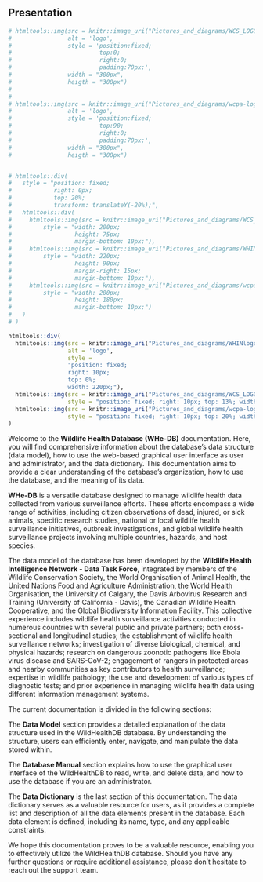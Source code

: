 ## Presentation {.unnumbered}

```r

# htmltools::img(src = knitr::image_uri("Pictures_and_diagrams/WCS_LOGOTYPE.png"), 
#                alt = 'logo', 
#                style = 'position:fixed; 
#                         top:0;
#                         right:0; 
#                         padding:70px;',
#                width = "300px", 
#                heigth = "300px")
# 
# 
# htmltools::img(src = knitr::image_uri("Pictures_and_diagrams/wcpa-logo.png"), 
#                alt = 'logo', 
#                style = 'position:fixed; 
#                         top:90;
#                         right:0; 
#                         padding:70px;',
#                width = "300px", 
#                heigth = "300px")


# htmltools::div(
#   style = "position: fixed;
#            right: 0px;
#            top: 20%;
#            transform: translateY(-20%);",
#   htmltools::div(
#     htmltools::img(src = knitr::image_uri("Pictures_and_diagrams/WCS_LOGOTYPE.png"),
#         style = "width: 200px; 
#                  height: 75px; 
#                  margin-bottom: 10px;"),
#     htmltools::img(src = knitr::image_uri("Pictures_and_diagrams/WHINlogo.png"),
#         style = "width: 220px; 
#                  height: 90px; 
#                  margin-right: 15px;
#                  margin-bottom: 10px;"),
#     htmltools::img(src = knitr::image_uri("Pictures_and_diagrams/wcpa-logo.png"),
#         style = "width: 200px; 
#                  height: 180px; 
#                  margin-bottom: 10px;")
#   )
# )

htmltools::div(
  htmltools::img(src = knitr::image_uri("Pictures_and_diagrams/WHINlogo.png"),
                 alt = 'logo', 
                 style = 
                 "position: fixed; 
                 right: 10px; 
                 top: 0%; 
                 width: 220px;"),
  htmltools::img(src = knitr::image_uri("Pictures_and_diagrams/WCS_LOGOTYPE.png"), 
                 style = "position: fixed; right: 10px; top: 13%; width: 200px;"),
  htmltools::img(src = knitr::image_uri("Pictures_and_diagrams/wcpa-logo.png"), 
                 style = "position: fixed; right: 10px; top: 20%; width: 200px;")
)


```

<!-- ## Presentation {.unnumbered} -->

Welcome to the **Wildlife Health Database (WHe-DB)** documentation. Here, you will find comprehensive information about the database's data structure (data model), how to use the web-based graphical user interface as user and administrator, and the data dictionary. This documentation aims to provide a clear understanding of the database's organization, how to use the database, and the meaning of its data.

**WHe-DB** is a versatile database designed to manage wildlife health data collected from various surveillance efforts. These efforts encompass a wide range of activities, including citizen observations of dead, injured, or sick animals, specific research studies, national or local wildlife health surveillance initiatives, outbreak investigations, and global wildlife health surveillance projects involving multiple countries, hazards, and host species.

The data model of the database has been developed by the **Wildlife Health Intelligence Network - Data Task Force**, integrated by members of the Wildlife Conservation Society, the World Organisation of Animal Health, the United Nations Food and Agriculture Administration, the World Health Organisation, the University of Calgary, the Davis Arbovirus Research and Training (University of California - Davis), the Canadian Wildlife Health Cooperative, and the Global Biodiversity Information Facility. This collective experience includes wildlife health surveillance activities conducted in numerous countries with several public and private partners; both cross-sectional and longitudinal studies; the establishment of wildlife health surveillance networks; investigation of diverse biological, chemical, and physical hazards; research on dangerous zoonotic pathogens like Ebola virus disease and SARS-CoV-2; engagement of rangers in protected areas and nearby communities as key contributors to health surveillance; expertise in wildlife pathology; the use and development of various types of diagnostic tests; and prior experience in managing wildlife health data using different information management systems. 

The current documentation is divided in the following sections:

The **Data Model** section provides a detailed explanation of the data structure used in the WildHealthDB database. By understanding the structure, users can efficiently enter, navigate, and manipulate the data stored within.

The **Database Manual** section explains how to use the graphical user interface of the WildHealthDB to read, write, and delete data, and how to use the database if you are an administrator.

The **Data Dictionary** is the last section of this documentation. The data dictionary serves as a valuable resource for users, as it provides a complete list and description of all the data elements present in the database. Each data element is defined, including its name, type, and any applicable constraints.

We hope this documentation proves to be a valuable resource, enabling you to effectively utilize the WildHealthDB database. Should you have any further questions or require additional assistance, please don't hesitate to reach out the support team.
